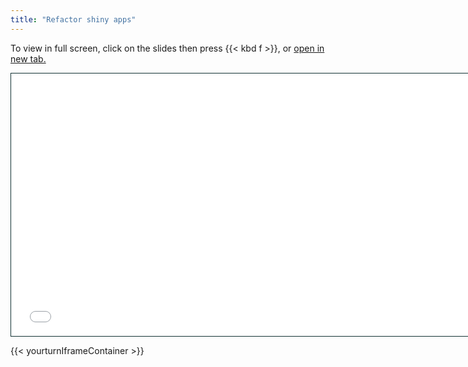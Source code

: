 ```yaml
---
title: "Refactor shiny apps"
---
```



To view in full screen, click on the slides then press {{< kbd  f >}}, or <a href = "workflow-refactor-slides.html" target="_blank">open in new tab.</a>


```{=html}
<iframe class="slide-deck" src="workflow-refactor-slides.html" height="420" width="747" style="border: 1px solid #123233;"></iframe>
```

{{< yourturnIframeContainer >}}